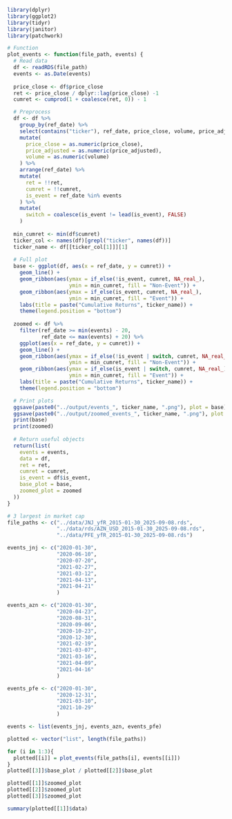 ```r
library(dplyr)
library(ggplot2)
library(tidyr)
library(janitor)
library(patchwork)
```

```r
# Function
plot_events <- function(file_path, events) {
  # Read data
  df <- readRDS(file_path)
  events <- as.Date(events)
  
  price_close <- df$price_close
  ret <- price_close / dplyr::lag(price_close) -1
  cumret <- cumprod(1 + coalesce(ret, 0)) - 1

  # Preprocess
  df <- df %>%
    group_by(ref_date) %>%
    select(contains("ticker"), ref_date, price_close, volume, price_adjusted) %>%
    mutate(
      price_close = as.numeric(price_close),
      price_adjusted = as.numeric(price_adjusted),
      volume = as.numeric(volume)
    ) %>%
    arrange(ref_date) %>%
    mutate(
      ret = !!ret,
      cumret = !!cumret,
      is_event = ref_date %in% events
    ) %>%
    mutate(
      switch = coalesce(is_event != lead(is_event), FALSE)
    )
  
  min_cumret <- min(df$cumret)
  ticker_col <- names(df)[grepl("ticker", names(df))]
  ticker_name <- df[[ticker_col[1]]][1]
  
  # Full plot
  base <- ggplot(df, aes(x = ref_date, y = cumret)) +
    geom_line() +
    geom_ribbon(aes(ymax = if_else(!is_event, cumret, NA_real_),
                    ymin = min_cumret, fill = "Non-Event")) +
    geom_ribbon(aes(ymax = if_else(is_event, cumret, NA_real_),
                    ymin = min_cumret, fill = "Event")) +
    labs(title = paste("Cumulative Returns", ticker_name)) +
    theme(legend.position = "bottom")
  
  zoomed <- df %>%
    filter(ref_date >= min(events) - 20,
           ref_date <= max(events) + 20) %>%
    ggplot(aes(x = ref_date, y = cumret)) +
    geom_line() +
    geom_ribbon(aes(ymax = if_else(!is_event | switch, cumret, NA_real_),
                    ymin = min_cumret, fill = "Non-Event")) +
    geom_ribbon(aes(ymax = if_else(is_event | switch, cumret, NA_real_),
                    ymin = min_cumret, fill = "Event")) +
    labs(title = paste("Cumulative Returns", ticker_name)) +
    theme(legend.position = "bottom")

  # Print plots
  ggsave(paste0("../output/events_", ticker_name, ".png"), plot = base)
  ggsave(paste0("../output/zoomed_events_", ticker_name, ".png"), plot = zoomed)
  print(base)
  print(zoomed)
  
  # Return useful objects
  return(list(
    events = events,
    data = df,
    ret = ret,
    cumret = cumret,
    is_event = df$is_event,
    base_plot = base,
    zoomed_plot = zoomed
  ))
}
```

```r
# 3 largest in market cap
file_paths <- c("../data/JNJ_yfR_2015-01-30_2025-09-08.rds",
                "../data/rds/AZN_USD_2015-01-30_2025-09-08.rds", 
                "../data/PFE_yfR_2015-01-30_2025-09-08.rds")

events_jnj <- c("2020-01-30",
                "2020-06-10",
                "2020-07-20",
                "2021-02-27",
                "2021-03-12",
                "2021-04-13",
                "2021-04-21"
                )

events_azn <- c("2020-01-30",
                "2020-04-23",
                "2020-08-31",
                "2020-09-06",
                "2020-10-23",
                "2020-12-30",
                "2021-02-19",
                "2021-03-07",
                "2021-03-16",
                "2021-04-09",
                "2021-04-16"
                )

events_pfe <- c("2020-01-30",
                "2020-12-31",
                "2021-03-10",
                "2021-10-29"
                )

events <- list(events_jnj, events_azn, events_pfe)

plotted <- vector("list", length(file_paths))

for (i in 1:3){
  plotted[[i]] = plot_events(file_paths[i], events[[i]])
}
plotted[[3]]$base_plot / plotted[[2]]$base_plot

plotted[[1]]$zoomed_plot
plotted[[2]]$zoomed_plot
plotted[[3]]$zoomed_plot

summary(plotted[[1]]$data)
```
